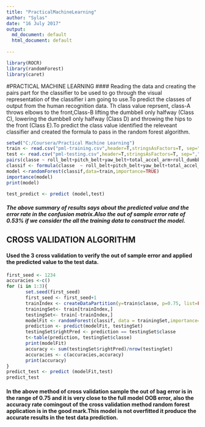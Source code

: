 ---
title: "PracticalMachineLearning"
author: "Sylas"
date: "16 July 2017"
output:
  md_document: default
  html_document: default
  
---

```{r setup, include=FALSE}
library(ROCR)
library(randomForest)
library(caret)
```

#PRACTICAL MACHINE LEARNING
#### Reading the data and creating the pairs part for the classifier to be used to go through the visual representation of the classifier i am going to use.To predict the classes of output from the human recognition data. Th class value reprsent, class-A throws elbows to the front,Class-B lifting the dumbbell only halfway (Class C), lowering the dumbbell only halfway (Class D) and throwing the hips to the front (Class E).To predict the class value identified the releveant classifier and created the formula to pass in the random forest algorithm. 

```{r train and test}
setwd("C:/Coursera/Practical Machine Learning")
train <- read.csv("pml-training.csv",header=T,stringsAsFactors=T, sep=",")
test <- read.csv("pml-testing.csv",header=T,stringsAsFactors=T, sep=",")
pairs(classe ~ roll_belt+pitch_belt+yaw_belt+total_accel_arm+roll_dumbbell+pitch_dumbbell+yaw_dumbbell+total_accel_forearm,data=train)
classif <- formula(classe  ~ roll_belt+pitch_belt+yaw_belt+total_accel_arm+roll_dumbbell+pitch_dumbbell+yaw_dumbbell+roll_arm+pitch_arm+magnet_dumbbell_x+magnet_dumbbell_y+magnet_dumbbell_z+roll_forearm+pitch_forearm+yaw_forearm+total_accel_forearm)
model <-randomForest(classif,data=train,importance=TRUE)
importance(model)
print(model)

test_predict <- predict (model,test)

```
##### The above summary of results says about the predicted value and the error rate in the confusion matrix.Also the out of sample error rate of 0.53% if we consider the all the training data to construct the model.



## CROSS VALIDATION ALGORITHM
#### Used the 3 cross validation to verify the out of sample error and applied the predicted value to the test data.

```{r pressure, echo=TRUE}
first_seed <- 1234
accuracies <-c()
for (i in 1:3){
       set.seed(first_seed)
       first_seed <- first_seed+1
       trainIndex <- createDataPartition(y=train$classe, p=0.75, list=FALSE)
       trainingSet<- train[trainIndex,]
       testingSet<- train[-trainIndex,]
       modelFit <- randomForest(classif, data = trainingSet,importance=TRUE)
       prediction <- predict(modelFit, testingSet)
       testingSet$rightPred <- prediction == testingSet$classe
       t<-table(prediction, testingSet$classe)
       print(modelFit)
       accuracy <- sum(testingSet$rightPred)/nrow(testingSet)
       accuracies <- c(accuracies,accuracy)
       print(accuracy)
}
predict_test <- predict (modelFit,test)
predict_test

```
#### In the above method of cross validation sample the out of bag error is in the range of 0.75 and it is very close to the full model OOB error, also the accuracy rate comingout of the cross validation method random forest application is in the good mark.This model is not overfitted it produce the accurate results in the test data prediction.
